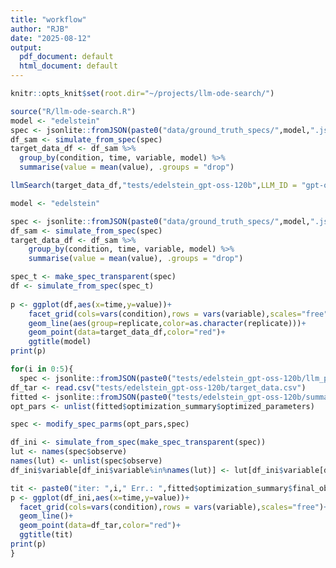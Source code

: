 ```yaml
---
title: "workflow"
author: "RJB"
date: "2025-08-12"
output:
  pdf_document: default
  html_document: default
---
```


```r
knitr::opts_knit$set(root.dir="~/projects/llm-ode-search/")
```
```r
source("R/llm-ode-search.R")
model <- "edelstein"
spec <- jsonlite::fromJSON(paste0("data/ground_truth_specs/",model,".json"), simplifyVector=FALSE)
df_sam <- simulate_from_spec(spec)
target_data_df <- df_sam %>%
  group_by(condition, time, variable, model) %>%
  summarise(value = mean(value), .groups = "drop")

llmSearch(target_data_df,"tests/edelstein_gpt-oss-120b",LLM_ID = "gpt-oss-120b")
```


```r
model <- "edelstein"

spec <- jsonlite::fromJSON(paste0("data/ground_truth_specs/",model,".json"), simplifyVector=FALSE)
df_sam <- simulate_from_spec(spec)
target_data_df <- df_sam %>%
    group_by(condition, time, variable, model) %>%
    summarise(value = mean(value), .groups = "drop")

spec_t <- make_spec_transparent(spec)
df <- simulate_from_spec(spec_t)
  
p <- ggplot(df,aes(x=time,y=value))+
    facet_grid(cols=vars(condition),rows = vars(variable),scales="free")+
    geom_line(aes(group=replicate,color=as.character(replicate)))+
    geom_point(data=target_data_df,color="red")+
    ggtitle(model)
print(p)

for(i in 0:5){
  spec <- jsonlite::fromJSON(paste0("tests/edelstein_gpt-oss-120b/llm_proposals/prop_",i,".json"), simplifyVector=FALSE)
df_tar <- read.csv("tests/edelstein_gpt-oss-120b/target_data.csv")
fitted <- jsonlite::fromJSON(paste0("tests/edelstein_gpt-oss-120b/summaries/summary_",i,".json"), simplifyVector=FALSE)
opt_pars <- unlist(fitted$optimization_summary$optimized_parameters)

spec <- modify_spec_parms(opt_pars,spec)

df_ini <- simulate_from_spec(make_spec_transparent(spec))
lut <- names(spec$observe)  
names(lut) <- unlist(spec$observe)
df_ini$variable[df_ini$variable%in%names(lut)] <- lut[df_ini$variable[df_ini$variable%in%names(lut)]]

tit <- paste0("iter: ",i," Err.: ",fitted$optimization_summary$final_objective_value)
p <- ggplot(df_ini,aes(x=time,y=value))+
  facet_grid(cols=vars(condition),rows = vars(variable),scales="free")+
  geom_line()+
  geom_point(data=df_tar,color="red")+
  ggtitle(tit)
print(p)
}


```

